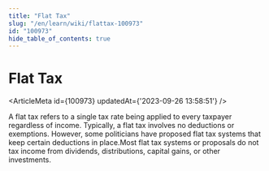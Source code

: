 ```yaml
---
title: "Flat Tax"
slug: "/en/learn/wiki/flattax-100973"
id: "100973"
hide_table_of_contents: true
---
```



# Flat Tax

<ArticleMeta id={100973} updatedAt={'2023-09-26 13:58:51'} />
<div className='border-solid border-b border-t-0 my-4 border-[var(--ifm-color-gray-300)]' />

A flat tax refers to a single tax rate being applied to every taxpayer regardless of income. Typically, a flat tax involves no deductions or exemptions. However, some politicians have proposed flat tax systems that keep certain deductions in place.Most flat tax systems or proposals do not tax income from dividends, distributions, capital gains, or other investments.
